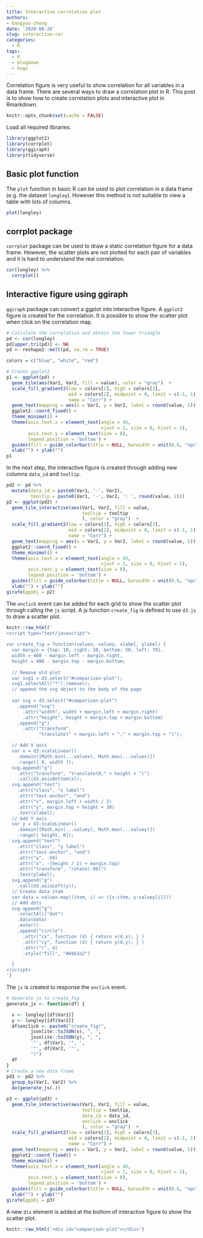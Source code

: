 ```yaml
---
title: Interactive correlation plot
authors: 
- bangyou-zheng
date: '2020-08-26'
slug: interactive-cor
categories:
  - R
tags:
  - R
  - blogdown
  - hugo
---
```


Correlation figure is very useful to show correlation for all variables in a data frame. There are several ways to draw a correlation plot in R. This post is to show how to create correlation plots and interactive plot in Rmarkdown.

```r
knitr::opts_chunk$set(cache = FALSE)
```

Load all required libraries.

```r
library(ggplot2)
library(corrplot)
library(ggiraph)
library(tidyverse)
```

## Basic plot function
The `plot` function in basic R can be used to plot correlation in a data frame (e.g. the dataset `longley`). However this method is not suitable to view a table with lots of columns. 

```r
plot(longley)
```

## corrplot package
`corrplot` package can be used to draw a static correlation figure for a data frame. However, the scatter plots are not plotted for each pair of variables and it is hard to understand the real correlation. 
```r
cor(longley) %>% 
  corrplot()
```


## Interactive figure using ggiraph

`ggiraph` package can convert a ggplot into interactive figure. A `ggplot2` figure is created for the correlation. It is possible to show the scatter plot when click on the correlation map.

```r

# Calculate the correlation and obtain the lower triangle
pd <- cor(longley)
pd[upper.tri(pd)] <- NA
pd <- reshape2::melt(pd, na.rm = TRUE)

colors = c("blue", "white", "red")

# Create ggplot2
p1 <- ggplot(pd) +
  geom_tile(aes(Var1, Var2, fill = value), color = "gray")  +
  scale_fill_gradient2(low = colors[1], high = colors[3],
                       mid = colors[2], midpoint = 0, limit = c(-1, 1), space = "Lab",
                       name = "Corr") +
  geom_text(mapping = aes(x = Var1, y = Var2, label = round(value, 1)), size = 2) +
  ggplot2::coord_fixed() +
  theme_minimal() +
  theme(axis.text.x = element_text(angle = 45,
                                   vjust = 1, size = 8, hjust = 1),
        axis.text.y = element_text(size = 8),
        legend.position = 'bottom') +
  guides(fill = guide_colorbar(title = NULL, barwidth = unit(0.6, "npc"))) +
  xlab("") + ylab("")
p1
```

In the next step, the interactive figure is created through adding new columns `data_id` and `tooltip`.

```r

pd2 <- pd %>% 
  mutate(data_id = paste0(Var1, '-', Var2),
         tooltip = paste0(Var1, '-', Var2, ': ', round(value, 2)))
p2 <- ggplot(pd2) +
  geom_tile_interactive(aes(Var1, Var2, fill = value,
                            tooltip = tooltip
                            ), color = "gray")  +
  scale_fill_gradient2(low = colors[1], high = colors[3],
                       mid = colors[2], midpoint = 0, limit = c(-1, 1), space = "Lab",
                       name = "Corr") +
  geom_text(mapping = aes(x = Var1, y = Var2, label = round(value, 1)), size = 2) +
  ggplot2::coord_fixed() +
  theme_minimal() +
  theme(axis.text.x = element_text(angle = 45,
                                   vjust = 1, size = 8, hjust = 1),
        axis.text.y = element_text(size = 8),
        legend.position = 'bottom') +
  guides(fill = guide_colorbar(title = NULL, barwidth = unit(0.6, "npc"))) +
  xlab("") + ylab("")
girafe(ggobj = p2)
```

The `onclick` event can be added for each grid to show the scatter plot through calling the `js` script. A js function `create_fig` is defined to use `d3.js` to draw a scatter plot.

```r
knitr::raw_html('
<script type="text/javascript">
  
var create_fig = function(valuex, valuey, xlabel, ylabel) {
  var margin = {top: 10, right: 30, bottom: 50, left: 70},
  width = 460 - margin.left - margin.right,
  height = 400 - margin.top - margin.bottom;
  
  // Remove old plot
  var svg1 = d3.select("#comparison-plot");
  svg1.selectAll("*").remove();
  // append the svg object to the body of the page
  
  var svg = d3.select("#comparison-plot")
    .append("svg")
      .attr("width", width + margin.left + margin.right)
      .attr("height", height + margin.top + margin.bottom)
    .append("g")
      .attr("transform",
            "translate(" + margin.left + "," + margin.top + ")");

  // Add X axis
  var x = d3.scaleLinear()
    .domain([Math.min(...valuex), Math.max(...valuex)])
    .range([ 0, width ]);
  svg.append("g")
    .attr("transform", "translate(0," + height + ")")
    .call(d3.axisBottom(x));
  svg.append("text")
    .attr("class", "x label")
    .attr("text-anchor", "end")
    .attr("x", margin.left + width / 2)
    .attr("y", margin.top + height + 30)
    .text(xlabel);
  // Add Y axis
  var y = d3.scaleLinear()
    .domain([Math.min(...valuey), Math.max(...valuey)])
    .range([ height, 0]);
  svg.append("text")
    .attr("class", "y label")
    .attr("text-anchor", "end")
    .attr("y", -50)
    .attr("x", -(height / 2) + margin.top)
    .attr("transform", "rotate(-90)")
    .text(ylabel);
  svg.append("g")
    .call(d3.axisLeft(y));
  // Create data item
  var data = valuex.map((item, i) => ({x:item, y:valuey[i]}))
  // Add dots
  svg.append("g")
    .selectAll("dot")
    .data(data)
    .enter()
    .append("circle")
      .attr("cx", function (d) { return x(d.x); } )
      .attr("cy", function (d) { return y(d.y); } )
      .attr("r", 4)
      .style("fill", "#69b3a2")

  }
</script>
')
```

The `js` is created to response the `onclick` event.  

```r
# Generate js to create_fig
generate_js <- function(df) {

  x <- longley[[df$Var1]]
  y <- longley[[df$Var2]]
  df$onclick <- paste0("create_fig(", 
         jsonlite::toJSON(x), ", ",
         jsonlite::toJSON(y), ", ",
         '"', df$Var1, '", ',
         '"', df$Var2, '"',
         ")")
  df
}
# Create a new data frame
pd3 <- pd2 %>% 
  group_by(Var1, Var2) %>% 
  do(generate_js(.))

p3 <- ggplot(pd3) +
  geom_tile_interactive(aes(Var1, Var2, fill = value,
                            tooltip = tooltip,
                            data_id = data_id,
                            onclick = onclick
                            ), color = "gray")  +
  scale_fill_gradient2(low = colors[1], high = colors[3],
                       mid = colors[2], midpoint = 0, limit = c(-1, 1), space = "Lab",
                       name = "Corr") +
  geom_text(mapping = aes(x = Var1, y = Var2, label = round(value, 1)), size = 2) +
  ggplot2::coord_fixed() +
  theme_minimal() +
  theme(axis.text.x = element_text(angle = 45,
                                   vjust = 1, size = 8, hjust = 1),
        axis.text.y = element_text(size = 8),
        legend.position = 'bottom') +
  guides(fill = guide_colorbar(title = NULL, barwidth = unit(0.6, "npc"))) +
  xlab("") + ylab("")
girafe(ggobj = p3)
```

A new `div` element is added at the bottom of interactive figure to show the scatter plot. 

```r
knitr::raw_html('<div id="comparison-plot"></div>')
```

